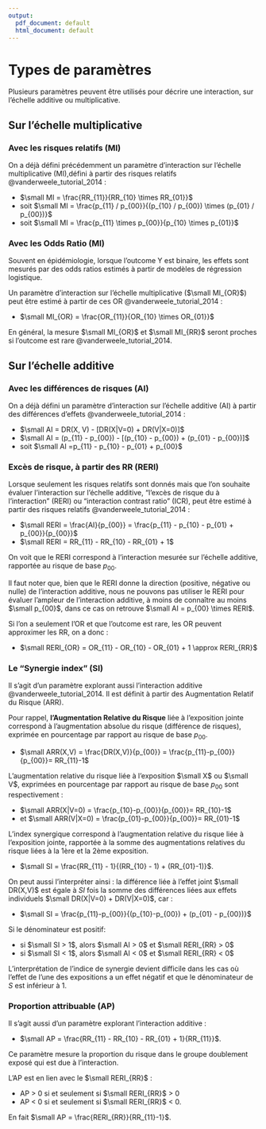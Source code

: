 ```yaml
---
output:
  pdf_document: default
  html_document: default
---
```


# Types de paramètres {#param}

Plusieurs paramètres peuvent être utilisés pour décrire une interaction, sur l'échelle additive ou multiplicative. 

## Sur l'échelle multiplicative

### Avec les risques relatifs (MI) {-} 

On a déjà défini précédemment un paramètre d'interaction sur l'échelle multiplicative (MI),défini à partir des risques relatifs @vanderweele_tutorial_2014 :

- $\small MI = \frac{RR_{11}}{RR_{10} \times RR_{01}}$
- soit $\small MI = \frac{p_{11} / p_{00}}{(p_{10} / p_{00}) \times (p_{01} / p_{00})}$
- soit $\small MI = \frac{p_{11} \times p_{00}}{p_{10} \times p_{01}}$


### Avec les Odds Ratio (MI) {-}

Souvent en épidémiologie, lorsque l'outcome Y est binaire, les effets sont mesurés par des odds ratios estimés à partir de modèles de régression logistique.

Un paramètre d'interaction sur l’échelle multiplicative ($\small MI_{OR}$) peut être estimé à partir de ces OR @vanderweele_tutorial_2014 :

- $\small MI_{OR} = \frac{OR_{11}}{OR_{10} \times OR_{01}}$ 

En général, la mesure $\small MI_{OR}$ et $\small MI_{RR}$ seront proches si l'outcome est rare @vanderweele_tutorial_2014. 

## Sur l'échelle additive

### Avec les différences de risques (AI) {-}

On a déjà défini un paramètre d'interaction sur l'échelle additive (AI) à partir des différences d'effets @vanderweele_tutorial_2014 :

- $\small AI = DR(X, V) - [DR(X|V=0) + DR(V|X=0)]$
- $\small AI = (p_{11} - p_{00}) - [(p_{10} - p_{00}) + (p_{01} - p_{00})]$
- soit $\small AI =p_{11} - p_{10} - p_{01} + p_{00}$

### Excès de risque, à partir des RR (RERI) {-}

Lorsque seulement les risques relatifs sont donnés mais que l'on souhaite évaluer l'interaction sur l'échelle additive, "l'excès de risque du à l'interaction" (RERI) ou "interaction contrast ratio" (ICR), peut être estimé à partir des risques relatifs @vanderweele_tutorial_2014 : 

- $\small RERI = \frac{AI}{p_{00}} = \frac{p_{11} - p_{10} - p_{01} + p_{00}}{p_{00}}$
- $\small RERI = RR_{11} - RR_{10} - RR_{01} + 1$


On voit que le RERI correspond à l'interaction mesurée sur l'échelle additive, rapportée au risque de base $p_{00}$.

Il faut noter que, bien que le RERI donne la direction (positive, négative ou nulle) de l'interaction additive, nous ne pouvons pas utiliser le RERI pour évaluer l'ampleur de l'interaction additive, à moins de connaître au moins $\small p_{00}$, dans ce cas on retrouve $\small AI = p_{00} \times RERI$.

Si l'on a seulement l'OR et que l'outcome est rare, les OR peuvent approximer les RR, on a donc :

- $\small RERI_{OR} = OR_{11} - OR_{10} - OR_{01} + 1 \approx RERI_{RR}$

### Le "Synergie index" (SI) {-} 

Il s'agit d'un paramètre explorant aussi l'interaction additive @vanderweele_tutorial_2014. Il est définit à partir des Augmentation Relatif du Risque (ARR).  

Pour rappel, **l'Augmentation Relative du Risque** liée à l'exposition jointe correspond à l'augmentation absolue du risque (différence de risques), exprimée en pourcentage par rapport au risque de base $p_{00}$. 

- $\small  ARR(X,V) = \frac{DR(X,V)}{p_{00}} = \frac{p_{11}-p_{00}}{p_{00}}= RR_{11}-1$

L'augmentation relative du risque liée à l'exposition $\small X$ ou $\small V$, exprimées en pourcentage par rapport au risque de base $p_{00}$ sont respectivement :

- $\small  ARR(X|V=0) = \frac{p_{10}-p_{00}}{p_{00}}= RR_{10}-1$
- et $\small ARR(V|X=0) = \frac{p_{01}-p_{00}}{p_{00}}= RR_{01}-1$

L'index synergique correspond à l'augmentation relative du risque liée à l'exposition jointe, rapportée à la somme des augmentations relatives du risque liées à la 1ère et la 2ème exposition. 

- $\small SI = \frac{RR_{11} - 1}{(RR_{10} - 1) + (RR_{01}-1)}$.

On peut aussi l'interpréter ainsi : la différence liée à l'effet joint $\small DR(X,V)$ est égale à $SI$ fois la somme des différences liées aux effets individuels $\small DR(X|V=0) + DR(V|X=0)$, car : 

- $\small SI = \frac{p_{11}-p_{00}}{(p_{10}-p_{00}) + (p_{01} - p_{00})}$

Si le dénominateur est positif: 

- si $\small SI > 1$, alors $\small AI > 0$ et $\small RERI_{RR} > 0$ 
- si $\small SI < 1$, alors $\small AI < 0$ et $\small RERI_{RR} < 0$ 

L'interprétation de l'indice de synergie devient difficile dans les cas où l'effet de l'une des expositions a un effet négatif et que le dénominateur de $S$ est inférieur à 1.


### Proportion attribuable (AP) {-} 

Il s'agit aussi d'un paramètre explorant l'interaction additive :

- $\small AP = \frac{RR_{11} - RR_{10} - RR_{01} + 1}{RR_{11}}$.

Ce paramètre mesure la proportion du risque dans le groupe doublement exposé qui est due à l'interaction. 

L'AP est en lien avec le $\small RERI_{RR}$ :

- AP > 0 si et seulement si $\small RERI_{RR}$ > 0 
- AP < 0 si et seulement si $\small RERI_{RR}$ < 0. 

En fait $\small AP = \frac{RERI_{RR}}{RR_{11}-1}$.

